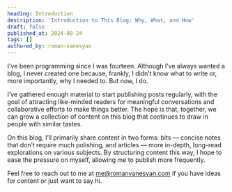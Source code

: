```yaml
---
heading: Introduction
description: 'Introduction to This Blog: Why, What, and How'
draft: false
published_at: 2024-08-24
tags: []
authored_by: roman-vanesyan
---
```


I've been programming since I was fourteen. Although I’ve always wanted a blog, I never created one because, frankly, I didn’t know what to write or, more importantly, why I needed to. But now, I do.

I’ve gathered enough material to start publishing posts regularly, with the goal of attracting like-minded readers for meaningful conversations and collaborative efforts to make things better. The hope is that, together, we can grow a collection of content on this blog that continues to draw in people with similar tastes.

On this blog, I’ll primarily share content in two forms: bits — concise notes that don’t require much polishing, and articles — more in-depth, long-read explorations on various subjects. By structuring content this way, I hope to ease the pressure on myself, allowing me to publish more frequently.

Feel free to reach out to me at <a href="mailto:me@romanvanesyan.com">me@romanvanesyan.com</a> if you have ideas for content or just want to say hi.

